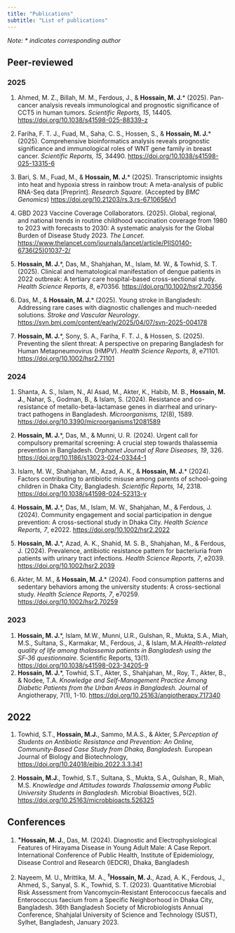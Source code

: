 ```yaml
---
title: "Publications"
subtitle: "List of publications"
---
```


*Note: \* indicates corresponding author*

## Peer-reviewed 
### 2025

1. Ahmed, M. Z., Billah, M. M., Ferdous, J., & **Hossain, M. J.**\* (2025). Pan-cancer analysis reveals immunological and prognostic significance of CCT5 in human tumors. *Scientific Reports, 15*, 14405. <https://doi.org/10.1038/s41598-025-88339-z>

2. Fariha, F. T. J., Fuad, M., Saha, C. S., Hossen, S., & **Hossain, M. J.**\* (2025). Comprehensive bioinformatics analysis reveals prognostic significance and immunological roles of WNT gene family in breast cancer. *Scientific Reports, 15*, 34490. <https://doi.org/10.1038/s41598-025-13315-6>

3. Bari, S. M., Fuad, M., & **Hossain, M. J.**\* (2025). Transcriptomic insights into heat and hypoxia stress in rainbow trout: A meta-analysis of public RNA-Seq data [Preprint]. *Research Square*. (Accepted by *BMC Genomics*) <https://doi.org/10.21203/rs.3.rs-6710656/v1>

4. GBD 2023 Vaccine Coverage Collaborators. (2025). Global, regional, and national trends in routine childhood vaccination coverage from 1980 to 2023 with forecasts to 2030: A systematic analysis for the Global Burden of Disease Study 2023. *The Lancet*. <https://www.thelancet.com/journals/lancet/article/PIIS0140-6736(25)01037-2/>

5. **Hossain, M. J.**\*, Das, M., Shahjahan, M., Islam, M. W., & Towhid, S. T. (2025). Clinical and hematological manifestation of dengue patients in 2022 outbreak: A tertiary care hospital-based cross-sectional study. *Health Science Reports, 8*, e70356. <https://doi.org/10.1002/hsr2.70356>

6. Das, M., & **Hossain, M. J.**\* (2025). Young stroke in Bangladesh: Addressing rare cases with diagnostic challenges and much-needed solutions. *Stroke and Vascular Neurology*. <https://svn.bmj.com/content/early/2025/04/07/svn-2025-004178>

7. **Hossain, M. J.**\*, Sony, S. A., Fariha, F. T. J., & Hossen, S. (2025). Preventing the silent threat: A perspective on preparing Bangladesh for Human Metapneumovirus (HMPV). *Health Science Reports, 8*, e71101. <https://doi.org/10.1002/hsr2.71101>

### 2024

1. Shanta, A. S., Islam, N., Al Asad, M., Akter, K., Habib, M. B., **Hossain, M. J.**, Nahar, S., Godman, B., & Islam, S. (2024). Resistance and co-resistance of metallo-beta-lactamase genes in diarrheal and urinary-tract pathogens in Bangladesh. *Microorganisms, 12*(8), 1589. <https://doi.org/10.3390/microorganisms12081589>

2. **Hossain, M. J.**\*, Das, M., & Munni, U. R. (2024). Urgent call for compulsory premarital screening: A crucial step towards thalassemia prevention in Bangladesh. *Orphanet Journal of Rare Diseases, 19*, 326. <https://doi.org/10.1186/s13023-024-03344-1>

3. Islam, M. W., Shahjahan, M., Azad, A. K., & **Hossain, M. J.**\* (2024). Factors contributing to antibiotic misuse among parents of school-going children in Dhaka City, Bangladesh. *Scientific Reports, 14*, 2318. <https://doi.org/10.1038/s41598-024-52313-y>

4. **Hossain, M. J.**\*, Das, M., Islam, M. W., Shahjahan, M., & Ferdous, J. (2024). Community engagement and social participation in dengue prevention: A cross-sectional study in Dhaka City. *Health Science Reports, 7*, e2022. <https://doi.org/10.1002/hsr2.2022>

5. **Hossain, M. J.**\*, Azad, A. K., Shahid, M. S. B., Shahjahan, M., & Ferdous, J. (2024). Prevalence, antibiotic resistance pattern for bacteriuria from patients with urinary tract infections. *Health Science Reports, 7*, e2039. <https://doi.org/10.1002/hsr2.2039>

6. Akter, M. M., & **Hossain, M. J.**\* (2024). Food consumption patterns and sedentary behaviors among the university students: A cross-sectional study. *Health Science Reports, 7*, e70259. <https://doi.org/10.1002/hsr2.70259>

### 2023

1. **Hossain, M. J.**\*, Islam, M.W., Munni, U.R., Gulshan, R., Mukta, S.A., Miah, M.S., Sultana, S., Karmakar, M., Ferdous, J., & Islam, M.A.*Health-related quality of life among thalassemia patients in Bangladesh using the SF‑36 questionnaire.* Scientific Reports, 13(1). <https://doi.org/10.1038/s41598-023-34205-9>
2. **Hossain, M. J.**\*, Towhid, S.T., Akter, S., Shahjahan, M., Roy, T., Akter, B., & Nodee, T.A.  *Knowledge and Self-Management Practice Among Diabetic Patients from the Urban Areas in Bangladesh.* Journal of Angiotherapy, 7(1), 1-10. <https://doi.org/10.25163/angiotherapy.717340>


## 2022
1. Towhid, S.T., **Hossain, M.J.**, Sammo, M.A.S., & Akter, S.*Perception of Students on Antibiotic Resistance and Prevention: An Online, Community-Based Case Study from Dhaka, Bangladesh.* European Journal of Biology and Biotechnology, <https://doi.org/10.24018/ejbio.2022.3.3.341>

2. **Hossain, M.J.**, Towhid, S.T., Sultana, S., Mukta, S.A., Gulshan, R., Miah, M.S. *Knowledge and Attitudes towards Thalassemia among Public University Students in Bangladesh.* Microbial Bioactives, 5(2). <https://doi.org/10.25163/microbbioacts.526325> 

## Conferences
1. **^+^Hossain, M. J.**, Das, M. (2024). Diagnostic and Electrophysiological Features of Hirayama Disease in Young Adult Male: A Case Report. International Conference of Public Health, Institute of Epidemiology, Disease Control and Research (IEDCR), Dhaka, Bangladesh

2. Nayeem, M. U., Mrittika, M. A., ^‡^**Hossain, M. J.**, Azad, A. K., Ferdous, J., Ahmed, S., Sanyal, S. K., Towhid, S. T. (2023). Quantitative Microbial Risk Assessment from Vancomycin‑Resistant Enterococcus faecalis and Enterococcus faecium from a Specific Neighborhood in Dhaka City, Bangladesh. 36th Bangladesh Society of Microbiologists Annual Conference, Shahjalal University of Science and Technology (SUST), Sylhet, Bangladesh, January 2023.
